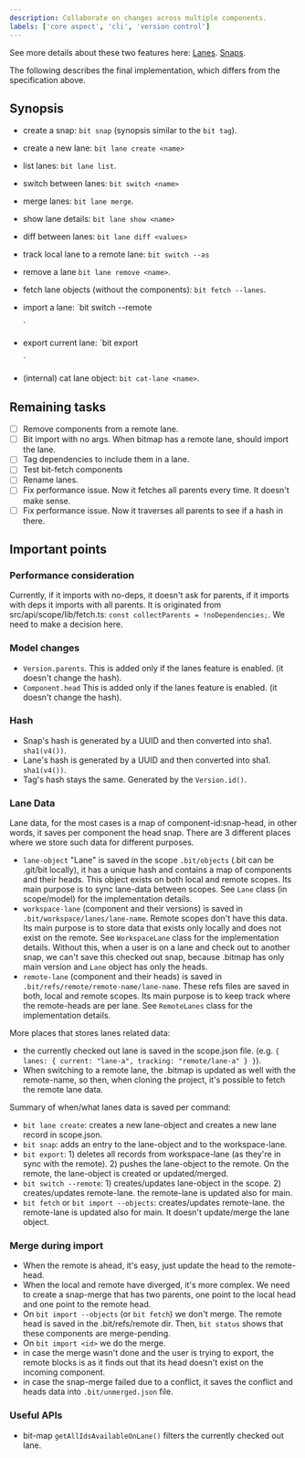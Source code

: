 ```yaml
---
description: Collaborate on changes across multiple components.
labels: ['core aspect', 'cli', 'version control']
---
```


See more details about these two features here: [Lanes](https://github.com/teambit/bit/issues/1986). [Snaps](https://github.com/teambit/bit/issues/1985).

The following describes the final implementation, which differs from the specification above.

## Synopsis

- create a snap: `bit snap` (synopsis similar to the `bit tag`).
- create a new lane: `bit lane create <name>`
- list lanes: `bit lane list`.
- switch between lanes: `bit switch <name>`
- merge lanes: `bit lane merge`.
- show lane details: `bit lane show <name>`
- diff between lanes: `bit lane diff <values>`
- track local lane to a remote lane: `bit switch --as`
- remove a lane `bit lane remove <name>`.
- fetch lane objects (without the components): `bit fetch --lanes`.
- import a lane: `bit switch <name> --remote

  `
- export current lane: `bit export

  `
- (internal) cat lane object: `bit cat-lane <name>`.

## Remaining tasks

- [ ] Remove components from a remote lane.
- [ ] Bit import with no args. When bitmap has a remote lane, should import the lane.
- [ ] Tag dependencies to include them in a lane.
- [ ] Test bit-fetch components
- [ ] Rename lanes.
- [ ] Fix performance issue. Now it fetches all parents every time. It doesn't make sense.
- [ ] Fix performance issue. Now it traverses all parents to see if a hash in there.

## Important points

### Performance consideration

Currently, if it imports with no-deps, it doesn't ask for parents, if it imports with deps it imports with all parents. It is originated from src/api/scope/lib/fetch.ts: `const collectParents = !noDependencies;`. We need to make a decision here.

### Model changes

- `Version.parents`. This is added only if the lanes feature is enabled. (it doesn't change the hash).
- `Component.head` This is added only if the lanes feature is enabled. (it doesn't change the hash).

### Hash

- Snap's hash is generated by a UUID and then converted into sha1. `sha1(v4())`.
- Lane's hash is generated by a UUID and then converted into sha1. `sha1(v4())`.
- Tag's hash stays the same. Generated by the `Version.id()`.

### Lane Data

Lane data, for the most cases is a map of component-id:snap-head, in other words, it saves per component the head snap. There are 3 different places where we store such data for different purposes.

- `lane-object` "Lane" is saved in the scope `.bit/objects` (.bit can be .git/bit locally), it has a unique hash and contains a map of components and their heads. This object exists on both local and remote scopes. Its main purpose is to sync lane-data between scopes. See `Lane` class (in scope/model) for the implementation details.
- `workspace-lane` (component and their versions) is saved in `.bit/workspace/lanes/lane-name`. Remote scopes don't have this data. Its main purpose is to store data that exists only locally and does not exist on the remote. See `WorkspaceLane` class for the implementation details. Without this, when a user is on a lane and check out to another snap, we can't save this checked out snap, because .bitmap has only main version and `Lane` object has only the heads.
- `remote-lane` (component and their heads) is saved in `.bit/refs/remote/remote-name/lane-name`. These refs files are saved in both, local and remote scopes. Its main purpose is to keep track where the remote-heads are per lane. See `RemoteLanes` class for the implementation details.

More places that stores lanes related data:

- the currently checked out lane is saved in the scope.json file. (e.g. `{ lanes: { current: "lane-a", tracking: "remote/lane-a" } }`).
- When switching to a remote lane, the .bitmap is updated as well with the remote-name, so then, when cloning the project, it's possible to fetch the remote lane data.

Summary of when/what lanes data is saved per command:

- `bit lane create`: creates a new lane-object and creates a new lane record in scope.json.
- `bit snap`: adds an entry to the lane-object and to the workspace-lane.
- `bit export`: 1) deletes all records from workspace-lane (as they're in sync with the remote). 2) pushes the lane-object to the remote. On the remote, the lane-object is created or updated/merged.
- `bit switch --remote`: 1) creates/updates lane-object in the scope. 2) creates/updates remote-lane. the remote-lane is updated also for main.
- `bit fetch` or `bit import --objects`: creates/updates remote-lane. the remote-lane is updated also for main. It doesn't update/merge the lane object.

### Merge during import

- When the remote is ahead, it's easy, just update the head to the remote-head.
- When the local and remote have diverged, it's more complex. We need to create a snap-merge that has two parents, one point to the local head and one point to the remote head.
- On `bit import --objects` (or `bit fetch`) we don't merge. The remote head is saved in the .bit/refs/remote dir. Then, `bit status` shows that these components are merge-pending.
- On `bit import <id>` we do the merge.
- in case the merge wasn't done and the user is trying to export, the remote blocks is as it finds out that its head doesn't exist on the incoming component.
- in case the snap-merge failed due to a conflict, it saves the conflict and heads data into `.bit/unmerged.json` file.

### Useful APIs

- bit-map `getAllIdsAvailableOnLane()` filters the currently checked out lane.
